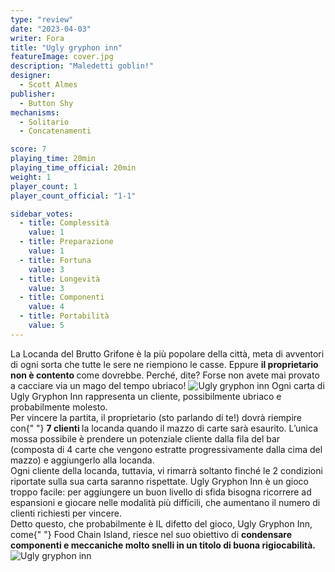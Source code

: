 ```yaml
---
type: "review"
date: "2023-04-03"
writer: Fora
title: "Ugly gryphon inn"
featureImage: cover.jpg
description: "Maledetti goblin!"
designer:
  - Scott Almes
publisher:
  - Button Shy
mechanisms:
  - Solitario
  - Concatenamenti

score: 7
playing_time: 20min
playing_time_official: 20min
weight: 1
player_count: 1
player_count_official: "1-1"

sidebar_votes:
  - title: Complessità
    value: 1
  - title: Preparazione
    value: 1
  - title: Fortuna
    value: 3
  - title: Longevità
    value: 3
  - title: Componenti
    value: 4
  - title: Portabilità
    value: 5
---
```


<Setting>
  La Locanda del Brutto Grifone è la più popolare della città, meta di avventori
  di ogni sorta che tutte le sere ne riempiono le casse. Eppure
  <strong> il proprietario non è contento </strong> come dovrebbe. Perché, dite?
  Forse non avete mai provato a cacciare via un mago del tempo ubriaco!
</Setting>

<img src="./game1.jpg" alt="Ugly gryphon inn" />

<Rules>
  Ogni carta di Ugly Gryphon Inn rappresenta un cliente, possibilmente ubriaco e
  probabilmente molesto. <br />
  Per vincere la partita, il proprietario (sto parlando di te!) dovrà riempire con{" "}
  <strong>7 clienti </strong>la locanda quando il mazzo di carte sarà esaurito. L’unica
  mossa possibile è prendere un potenziale cliente dalla fila del bar (composta di
  4 carte che vengono estratte progressivamente dalla cima del mazzo) e aggiungerlo
  alla locanda.
  <br />
  Ogni cliente della locanda, tuttavia, vi rimarrà soltanto finché le 2 condizioni
  riportate sulla sua carta saranno rispettate.
</Rules>

<Feedback>
  Ugly Gryphon Inn è un gioco troppo facile: per aggiungere un buon livello di
  sfida bisogna ricorrere ad espansioni e giocare nelle modalità più difficili,
  che aumentano il numero di clienti richiesti per vincere. <br />
  Detto questo, che probabilmente è IL difetto del gioco, Ugly Gryphon Inn, come{" "}
  <Link to="/reviews/food-chain-island">Food Chain Island</Link>, riesce nel suo
  obiettivo di <strong>condensare componenti e meccaniche molto snelli in un titolo di buona rigiocabilità.</strong>
</Feedback>

<img src="./game3.jpg" alt="Ugly gryphon inn" />
